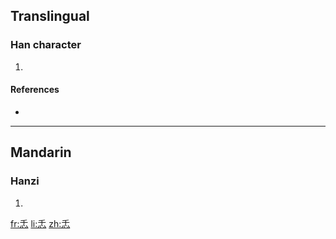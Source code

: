 ==Translingual==

===Han character===
{{Han char|rn=61|rad=心|as=03|sn=7|four=|canj=竹十心 (HJP)}}

# {{defn|Han|sort=心03}}

====References====
* {{Han ref|kx=0376.060|dkj=10314|dj=0702.150|hdz=42270.040|uh=5FCE|ud=24526}}

----

==Mandarin==

===Hanzi===
{{cmn-hanzi|pin=[[rén]] ([[ren2]])|wg=jen<sup>2</sup>}}

# {{defn|Mandarin}}

[[fr:忎]]
[[li:忎]]
[[zh:忎]]